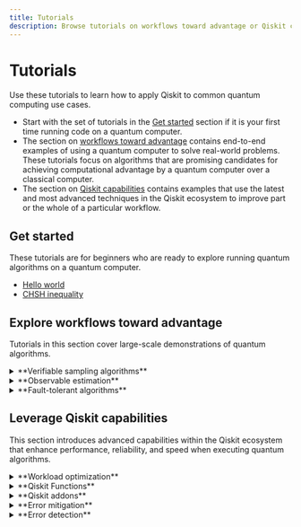 ```yaml
---
title: Tutorials
description: Browse tutorials on workflows toward advantage or Qiskit capabilities, and learn how to use Qiskit for common use cases.
---
```


# Tutorials

Use these tutorials to learn how to apply Qiskit to common quantum computing use cases.

- Start with the set of tutorials in the [Get started](#get-started) section if it is your first time running code on a quantum computer.
- The section on [workflows toward advantage](#explore-workflows-toward-advantage) contains end-to-end examples of using a quantum computer to solve real-world problems. These tutorials focus on algorithms that are promising candidates for achieving computational advantage by a quantum computer over a classical computer.
- The section on [Qiskit capabilities](#leverage-qiskit-capabilities) contains examples that use the latest and most advanced techniques in the Qiskit ecosystem to improve part or the whole of a particular workflow.

## Get started

These tutorials are for beginners who are ready to explore running quantum algorithms on a quantum computer.

* [Hello world](/docs/tutorials/hello-world)
* [CHSH inequality](/docs/tutorials/chsh-inequality)

## Explore workflows toward advantage

Tutorials in this section cover large-scale demonstrations of quantum algorithms.


<details>
  <summary>**Verifiable sampling algorithms**</summary>

The algorithms in this category focus on quantum circuits whose output distributions encode solutions to structured problems with verifiable output. Verifiability means that you can check the consistency between measured data, either through evaluating the chosen bitstring or by knowing that false positives do not occur.

The tutorials highlight techniques where repeated sampling enables estimation of problem-specific quantities (for example, cost function values or spectral weights). These methods are particularly relevant for optimization and simulation tasks with symmetries.

* [Sample-based quantum diagonalization of a chemistry Hamiltonian](/docs/tutorials/sample-based-quantum-diagonalization)

* [Sample-based Krylov quantum diagonalization of a fermionic lattice model](/docs/tutorials/sample-based-krylov-quantum-diagonalization)

* [Quantum approximate optimization algorithm](/docs/tutorials/quantum-approximate-optimization-algorithm)

* [Advanced techniques for QAOA](/docs/tutorials/advanced-techniques-for-qaoa)

* [Pauli Correlation Encoding to reduce Maxcut requirements](/docs/tutorials/pauli-correlation-encoding-for-qaoa)

</details>

<details>
  <summary>**Observable estimation**</summary>

These tutorials focus on estimating physically meaningful quantities, such as energy or correlation values, by preparing quantum states and measuring observables. Techniques include both variational and Trotterized circuit approaches that balance circuit expressiveness with circuit-depth efficiency. Emphasis is placed on workflows that reduce quantum resource demands while maintaining accuracy, and enabling practical estimation of observables in chemical and physical systems.

* [Krylov quantum diagonalization of lattice Hamiltonians](/docs/tutorials/krylov-quantum-diagonalization)

* [Nishimori phase transition](/docs/tutorials/nishimori-phase-transition)

* [Ground state energy estimation of the Heisenberg chain with VQE](/docs/tutorials/spin-chain-vqe)

* [Quantum kernel training](/docs/tutorials/quantum-kernel-training)

* [CHSH inequality](/docs/tutorials/chsh-inequality)

</details>

<details>
  <summary>**Fault-tolerant algorithms**</summary>

This section features algorithms with well-defined theoretical guarantees that are designed to run on future error-corrected quantum hardware. The circuits or sampling overhead for these algorithms scale in a manner that is not depth-efficient and are thereby are more likely to demonstrate quantum advantage when fault-tolerant quantum computers exist. These tutorials illustrate how the methods operate in idealized settings and demonstrate small scale examples.

* [Shor's algorithm](/docs/tutorials/shors-algorithm)
* [Grover's algorithm](/docs/tutorials/grovers-algorithm)

</details>

## Leverage Qiskit capabilities

This section introduces advanced capabilities within the Qiskit ecosystem that enhance performance, reliability, and speed when executing quantum algorithms.


<details>
  <summary>**Workload optimization**</summary>

Workload optimization focuses on either efficient orchestration of classical and quantum resources or tailored methods for improving quantum circuit manipulation.

* [Benchmark dynamic circuits with cut Bell pairs](/docs/tutorials/edc-cut-bell-pair-benchmarking)

* [Introduction to fractional gates](/docs/tutorials/fractional-gates)

* [Qiskit AI-powered transpiler service introduction](/docs/tutorials/ai-transpiler-introduction)

* [Transpilation optimizations with SABRE](/docs/tutorials/transpilation-optimizations-with-sabre)

* [Compare transpiler settings](/docs/tutorials/circuit-transpilation-settings)

* [Compilation methods for Hamiltonian simulation circuits](/docs/tutorials/compilation-methods-for-hamiltonian-simulation-circuits)

* [Long-range entanglement with dynamic circuits](/docs/tutorials/long-range-entanglement)

</details>

<details>
<summary>**Qiskit Functions**</summary>

Qiskit Functions are a collection of pre-packaged error management and application tools, making it easy to design large-scale experiments with circuits, molecules, QUBOs, and more.

- Design new algorithms with **Circuit functions** -- with pre-built transpilation, error suppression, and error mitigation pipelines.

  * [Error mitigation with the IBM Circuit function](/docs/tutorials/error-mitigation-with-qiskit-functions)

  * [Transverse-Field Ising Model with Q-CTRL's Performance Management](/docs/tutorials/transverse-field-ising-model)

  * [Quantum Phase Estimation with Q-CTRL's Qiskit Functions](/docs/tutorials/quantum-phase-estimation-qctrl)

- Experiment with domain-specific problems with **Application functions** -- with familiar inputs and outputs to classical solvers.

  * [Quantum Portfolio Optimizer - A Qiskit Function by Global Data Quantum](/docs/tutorials/global-data-quantum-optimizer)

  * [Higher-order binary optimization with Q-CTRL's Optimization Solver](/docs/tutorials/solve-higher-order-binary-optimization-problems-with-q-ctrls-optimization-solver)

  * [Model a flowing non-viscous fluid using QUICK-PDE](/docs/tutorials/colibritd-pde)

  * [Dissociation PES curves with Qunova HiVQE](/docs/tutorials/qunova-hivqe)

</details>

<details>
  <summary>**Qiskit addons**</summary>

Addons enable advanced circuit manipulation, such as cutting, backpropagating observables, or approximating circuits, that allow users to sidestep hardware limitations at the cost of increased classical compute overhead.

* [Multi-product formulas to reduce Trotter error](/docs/tutorials/multi-product-formula)

* [Approximate quantum compilation for time evolution circuits](/docs/tutorials/approximate-quantum-compilation-for-time-evolution)

* [Operator backpropagation (OBP) for estimation of expectation values](/docs/tutorials/operator-back-propagation)

* [Wire cutting for expectation values estimation](/docs/tutorials/wire-cutting)

* [Circuit cutting for periodic boundary conditions](/docs/tutorials/periodic-boundary-conditions-with-circuit-cutting)

* [Circuit cutting for depth reduction](/docs/tutorials/depth-reduction-with-circuit-cutting)

</details>


<details>
  <summary>**Error mitigation**</summary>

Error mitigation addresses the challenge of noise without full fault tolerance by recovering accurate expectation values through controlled circuit manipulation and post-processing.

* [Utility-scale error mitigation with probabilistic error amplification](/docs/tutorials/probabilistic-error-amplification)

* [Combine error mitigation options with the Estimator primitive](/docs/tutorials/combine-error-mitigation-techniques)

* [Real-time benchmarking for qubit selection](/docs/tutorials/real-time-benchmarking-for-qubit-selection)



</details>


<details>
  <summary>**Error detection**</summary>

Error detection identifies faulty operations to return noise-free results shot-by-shot by post-processing.

[Repetition codes](/docs/tutorials/repetition-codes)

</details>





